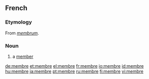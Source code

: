 ==French==
===Etymology===
From {{L.|fr}} ''[[membrum]]''.

===Noun===
{{fr-noun|m}}
#a [[member]]

[[de:membre]]
[[et:membre]]
[[el:membre]]
[[fr:membre]]
[[io:membre]]
[[id:membre]]
[[hu:membre]]
[[ja:membre]]
[[pt:membre]]
[[ru:membre]]
[[fi:membre]]
[[vi:membre]]